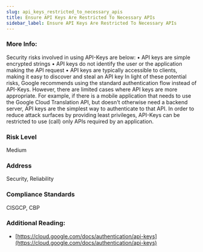 ```yaml
---
slug: api_keys_restricted_to_necessary_apis
title: Ensure API Keys Are Restricted To Necessary APIs
sidebar_label: Ensure API Keys Are Restricted To Necessary APIs
---
```


### More Info:

Security risks involved in using API-Keys are below: • API keys are simple encrypted strings • API keys do not identify the user or the application making the API request • API keys are typically accessible to clients, making it easy to discover and steal an API key In light of these potential risks, Google recommends using the standard authentication flow instead of API-Keys. However, there are limited cases where API keys are more appropriate. For example, if there is a mobile application that needs to use the Google Cloud Translation API, but doesn't otherwise need a backend server, API keys are the simplest way to authenticate to that API. In order to reduce attack surfaces by providing least privileges, API-Keys can be restricted to use (call) only APIs required by an application.

### Risk Level

Medium

### Address

Security, Reliability

### Compliance Standards

CISGCP, CBP

### Additional Reading:

- [https://cloud.google.com/docs/authentication/api-keys](https://cloud.google.com/docs/authentication/api-keys) 

